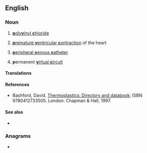 ==English==
{{wikipedia|PVC (disambiguation)}}

===Noun===
{{en-noun|-}}

# {{lb|en|organic compound}} [[polyvinyl chloride|'''p'''oly'''v'''inyl '''c'''hloride]]
# {{lb|en|medicine}} [[premature ventricular contraction|'''p'''remature '''v'''entricular '''c'''ontraction]] of the heart
# {{lb|en|medicine}} [[peripheral venous catheter|'''p'''eripheral '''v'''enous '''c'''atheter]]
# {{lb|en|networking}} '''p'''ermanent [[virtual circuit|'''v'''irtual '''c'''ircuit]]

====Translations====
{{trans-see|(organic compound) polyvinyl chloride|polyvinyl chloride}}

{{trans-top|(medicine) premature ventricular contraction of the heart}}
{{trans-mid}}
{{trans-bottom}}

{{trans-top|(medicine) peripheral venous catheter}}
{{trans-mid}}
{{trans-bottom}}

{{trans-top|(networking) permanent virtual circuit}}
{{trans-mid}}
{{trans-bottom}}

====References====
* {{lb|en|organic chemistry}} Bashford, David. [http://books.google.com/books?id=ycLq-EYaE0QC&dq=a.+schulman&source=gbs_navlinks_s Thermoplastics: Directory and databook]; ISBN 9780412733505. London: Chapman & Hall, 1997.

====See also====
* {{sense|chemistry}} {{l|en|ABS}}

===Anagrams===
* {{anagrams|en|CVP|PCV}}